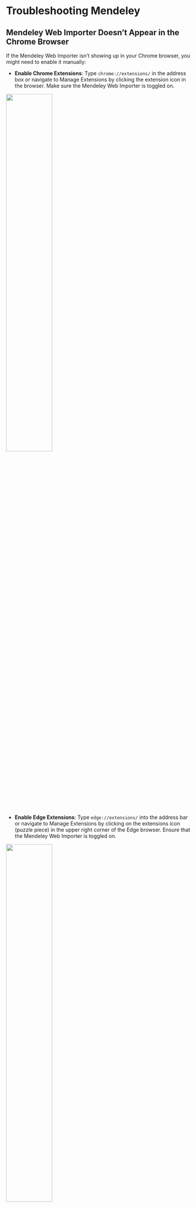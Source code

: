 
# Troubleshooting Mendeley {-}

## Mendeley Web Importer Doesn't Appear in the Chrome Browser {-}

If the Mendeley Web Importer isn't showing up in your Chrome browser, you might need to enable it manually:

- **Enable Chrome Extensions**: Type `chrome://extensions/` in the address box or navigate to Manage Extensions by clicking the extension icon in the browser. Make sure the Mendeley Web Importer is toggled on.     

![](images/Extension_chrome.png){width=50%}     

- **Enable Edge Extensions**: Type `edge://extensions/` into the address bar or navigate to Manage Extensions by clicking on the extensions icon (puzzle piece) in the upper right corner of the Edge browser. Ensure that the Mendeley Web Importer is toggled on.    

![](images/extension_edge.png){width=50%}   

## Mendeley Plugin Doesn't Appear in MS Word {-}

If you do not see the Mendeley citation plugin in Microsoft Word, follow these steps:

- **Close All Word Documents**: Ensure that all Word documents are closed to prevent any issues during the installation.     
![](images/mendeley_word_reference.png){width=100%}     
- **Open Mendeley Desktop**: Navigate to `Tools` > `Install MS Word Plugin`. This will attempt to install or re-enable the Word plugin.      

![](images/mendeley_tools_install.png){width=100%}     


```r
knitr::opts_chunk$set(echo = TRUE)
